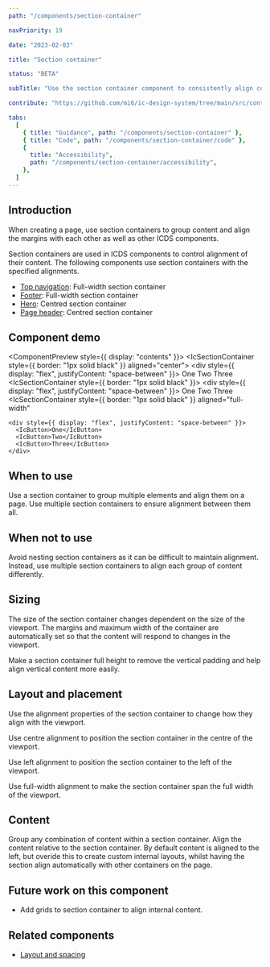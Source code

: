 ```yaml
---
path: "/components/section-container"

navPriority: 19

date: "2023-02-03"

title: "Section container"

status: "BETA"

subTitle: "Use the section container component to consistently align content within an app."

contribute: "https://github.com/mi6/ic-design-system/tree/main/src/content/structured/components/section-container"

tabs:
  [
    { title: "Guidance", path: "/components/section-container" },
    { title: "Code", path: "/components/section-container/code" },
    {
      title: "Accessibility",
      path: "/components/section-container/accessibility",
    },
  ]
---
```



## Introduction

When creating a page, use section containers to group content and align the margins with each other as well as other ICDS components.

Section containers are used in ICDS components to control alignment of their content. The following components use section containers with the specified alignments.

- [Top navigation](/components/top-nav): Full-width section container
- [Footer](/components/footer): Full-width section container
- [Hero](/components/hero): Centred section container
- [Page header](/components/page-header): Centred section container

## Component demo

<ComponentPreview style={{ display: "contents" }}>
  <IcSectionContainer style={{ border: "1px solid black" }} aligned="center">
    <div style={{ display: "flex", justifyContent: "space-between" }}>
      <IcButton>One</IcButton>
      <IcButton>Two</IcButton>
      <IcButton>Three</IcButton>
    </div>
  </IcSectionContainer>
  <br />
  <IcSectionContainer style={{ border: "1px solid black" }}>
    <div style={{ display: "flex", justifyContent: "space-between" }}>
      <IcButton>One</IcButton>
      <IcButton>Two</IcButton>
      <IcButton>Three</IcButton>
    </div>
  </IcSectionContainer>
  <br />
  <IcSectionContainer
    style={{ border: "1px solid black" }}
    aligned="full-width"
  >
    <div style={{ display: "flex", justifyContent: "space-between" }}>
      <IcButton>One</IcButton>
      <IcButton>Two</IcButton>
      <IcButton>Three</IcButton>
    </div>
  </IcSectionContainer>
</ComponentPreview>

## When to use

Use a section container to group multiple elements and align them on a page. Use multiple section containers to ensure alignment between them all.

<DoDontCaution
  imageSrc={image1}
  imageAlt="A page showing section containers used to align content to the centre of the viewport."
  caption="Use section containers maintain alignment across a page."
/>

## When not to use

Avoid nesting section containers as it can be difficult to maintain alignment. Instead, use multiple section containers to align each group of content differently.

## Sizing

The size of the section container changes dependent on the size of the viewport. The margins and maximum width of the container are automatically set so that the content will respond to changes in the viewport.

Make a section container full height to remove the vertical padding and help align vertical content more easily.

<DoDontCaution
  imageSrc={image2}
  imageAlt="Two section containers. The first section container has vertical padding included at the top and bottom of the container, whereas the second section container is full-height and has no vertical padding."
  caption="Make section containers full height to remove vertical padding and easily space content vertically."
/>

## Layout and placement

Use the alignment properties of the section container to change how they align with the viewport.

Use centre alignment to position the section container in the centre of the viewport.

<DoDontCaution
  imageSrc={image3}
  imageAlt="An example of a page with three section containers with centred alignment appearing in the middle of the viewport."
  caption="Section containers using centred alignment."
/>

Use left alignment to position the section container to the left of the viewport.

<DoDontCaution
  imageSrc={image4}
  imageAlt="An example of a page with three section containers with left alignment appearing to the left of the viewport."
  caption="Section containers using left alignment."
/>

Use full-width alignment to make the section container span the full width of the viewport.

<DoDontCaution
  imageSrc={image5}
  imageAlt="An example of a page with three section containers with full-width alignment stretching to the edges of the viewport."
  caption="Section containers using full-width alignment."
/>

## Content

Group any combination of content within a section container. Align the content relative to the section container. By default content is aligned to the left, but overide this to create custom internal layouts, whilst having the section align automatically with other containers on the page.

## Future work on this component

- Add grids to section container to align internal content.

## Related components

- [Layout and spacing](/styles/layout-spacing)
